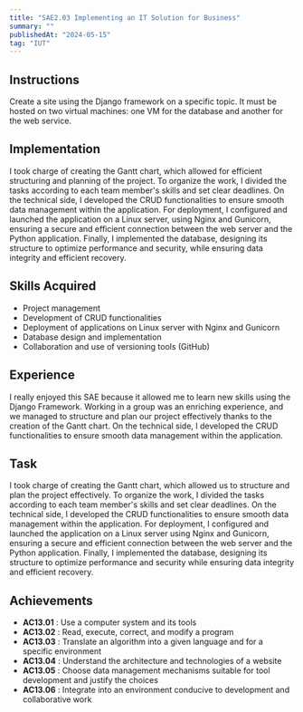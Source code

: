 ```yaml
---
title: "SAE2.03 Implementing an IT Solution for Business"
summary: ""
publishedAt: "2024-05-15"
tag: "IUT"
---
```


## Instructions

Create a site using the Django framework on a specific topic. It must be hosted on two virtual machines: one VM for the database and another for the web service.

## Implementation

I took charge of creating the Gantt chart, which allowed for efficient structuring and planning of the project. To organize the work, I divided the tasks according to each team member's skills and set clear deadlines. On the technical side, I developed the CRUD functionalities to ensure smooth data management within the application. For deployment, I configured and launched the application on a Linux server, using Nginx and Gunicorn, ensuring a secure and efficient connection between the web server and the Python application. Finally, I implemented the database, designing its structure to optimize performance and security, while ensuring data integrity and efficient recovery.

## Skills Acquired

- Project management
- Development of CRUD functionalities
- Deployment of applications on Linux server with Nginx and Gunicorn
- Database design and implementation
- Collaboration and use of versioning tools (GitHub)

## Experience

I really enjoyed this SAE because it allowed me to learn new skills using the Django Framework. Working in a group was an enriching experience, and we managed to structure and plan our project effectively thanks to the creation of the Gantt chart. On the technical side, I developed the CRUD functionalities to ensure smooth data management within the application.

## Task

I took charge of creating the Gantt chart, which allowed us to structure and plan the project effectively. To organize the work, I divided the tasks according to each team member's skills and set clear deadlines. On the technical side, I developed the CRUD functionalities to ensure smooth data management within the application. For deployment, I configured and launched the application on a Linux server using Nginx and Gunicorn, ensuring a secure and efficient connection between the web server and the Python application. Finally, I implemented the database, designing its structure to optimize performance and security while ensuring data integrity and efficient recovery.

## Achievements

- **AC13.01** : Use a computer system and its tools
- **AC13.02** : Read, execute, correct, and modify a program
- **AC13.03** : Translate an algorithm into a given language and for a specific environment
- **AC13.04** : Understand the architecture and technologies of a website
- **AC13.05** : Choose data management mechanisms suitable for tool development and justify the choices
- **AC13.06** : Integrate into an environment conducive to development and collaborative work